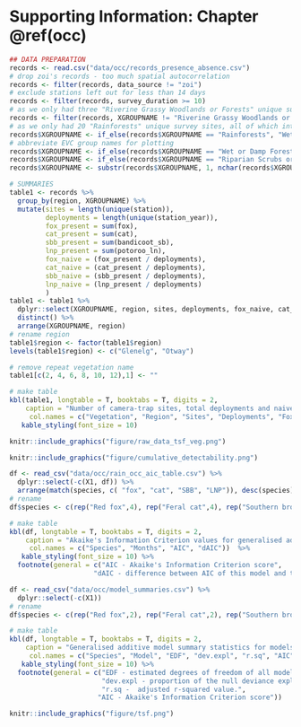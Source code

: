 # Supporting Information: Chapter \@ref(occ) {#occ-app}

\newpage


```r

## DATA PREPARATION
records <- read.csv("data/occ/records_presence_absence.csv")
# drop zoi's records - too much spatial autocorrelation
records <- filter(records, data_source != "zoi")
# exclude stations left out for less than 14 days
records <- filter(records, survey_duration >= 10)
# as we only had three "Riverine Grassy Woodlands or Forests" unique survey sites --> drop em
records <- filter(records, XGROUPNAME != "Riverine Grassy Woodlands or Forests")
# as we only had 20 "Rainforests" unique survey sites, all of which interspersed in "Wet Forests" in the Otways, reclassify as "Wet Forests". 
records$XGROUPNAME <- if_else(records$XGROUPNAME == "Rainforests", "Wet or Damp Forests", as.character(records$XGROUPNAME))
# abbreviate EVC group names for plotting
records$XGROUPNAME <- if_else(records$XGROUPNAME == "Wet or Damp Forests", "Wet Forests", records$XGROUPNAME)
records$XGROUPNAME <- if_else(records$XGROUPNAME == "Riparian Scrubs or Swampy Scrubs and Woodlands", "Swampy Scrubs", records$XGROUPNAME)
records$XGROUPNAME <- substr(records$XGROUPNAME, 1, nchar(records$XGROUPNAME) - 1)

# SUMMARIES
table1 <- records %>%
  group_by(region, XGROUPNAME) %>%
  mutate(sites = length(unique(station)),
         deployments = length(unique(station_year)),
         fox_present = sum(fox),
         cat_present = sum(cat),
         sbb_present = sum(bandicoot_sb),
         lnp_present = sum(potoroo_ln),
         fox_naive = (fox_present / deployments),
         cat_naive = (cat_present / deployments),
         sbb_naive = (sbb_present / deployments),
         lnp_naive = (lnp_present / deployments)
         )
table1 <- table1 %>%
  dplyr::select(XGROUPNAME, region, sites, deployments, fox_naive, cat_naive, sbb_naive, lnp_naive)  %>% 
  distinct() %>%
  arrange(XGROUPNAME, region)
# rename region 
table1$region <- factor(table1$region)
levels(table1$region) <- c("Glenelg", "Otway")

# remove repeat vegetation name
table1[c(2, 4, 6, 8, 10, 12),1] <- ""

# make table
kbl(table1, longtable = T, booktabs = T, digits = 2,
    caption = "Number of camera-trap sites, total deployments and naive occupancy rates for red foxes, feral cats, southern brown bandicoots (SBB) and long-nosed potoroos (LNP) within Ecological Vegetation Class groups across two broad regions in south-west Victoria, Australia.",
     col.names = c("Vegetation", "Region", "Sites", "Deployments", "Fox", "Cat", "SBB", "LNP")) %>% 
   kable_styling(font_size = 10)
```

\newpage


```r
knitr::include_graphics("figure/raw_data_tsf_veg.png")
```


\newpage


```r
knitr::include_graphics("figure/cumulative_detectability.png")
```

\newpage


```r

df <- read_csv("data/occ/rain_occ_aic_table.csv") %>%
  dplyr::select(-c(X1, df)) %>% 
  arrange(match(species, c( "fox", "cat", "SBB", "LNP")), desc(species))
# rename
df$species <- c(rep("Red fox",4), rep("Feral cat",4), rep("Southern brown bandicoot",4), rep("Long-nosed potoroo",4))

# make table
kbl(df, longtable = T, booktabs = T, digits = 2, 
    caption = "Akaike's Information Criterion values for generalised additive models with different rainfall periods.",
     col.names = c("Species", "Months", "AIC", "dAIC"))  %>% 
   kable_styling(font_size = 10) %>% 
  footnote(general = c("AIC - Akaike's Information Criterion score",
                     "dAIC - difference between AIC of this model and the model with smallest AIC"))

```

\newpage


```r

df <- read_csv("data/occ/model_summaries.csv") %>%
  dplyr::select(-c(X1)) 
# rename
df$species <- c(rep("Red fox",2), rep("Feral cat",2), rep("Southern brown bandicoot",2), rep("Long-nosed potoroo",2))

# make table
kbl(df, longtable = T, booktabs = T, digits = 2, 
    caption = "Generalised additive model summary statistics for models with 'full' set of explanatory variables relative to a 'null model' with only a site random effect.",
     col.names = c("Species", "Model", "EDF", "dev.expl", "r.sq", "AIC"))  %>% 
   kable_styling(font_size = 10) %>% 
  footnote(general = c("EDF - estimated degrees of freedom of all model terms.",
                       "dev.expl - proportion of the null deviance explained by the model. ",
                       "r.sq -  adjusted r-squared value.",
                      "AIC - Akaike's Information Criterion score"))

```

\newpage

```r
knitr::include_graphics("figure/tsf.png")
```
